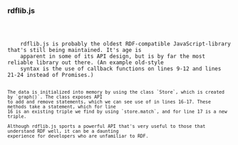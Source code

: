 
### rdflib.js

<Code language="typescript" code={rdflibExample}/>

<aside className="notes">
    rdflib.js is probably the oldest RDF-compatible JavaScript-library that's still being maintained. It's age is
    apparent in some of its API design, but is by far the most reliable library out there. (An example old-style
    syntax is the use of callback functions on lines 9-12 and lines 21-24 instead of Promises.)

    The data is initialized into memory by using the class `Store`, which is created by `graph()`. The class exposes API
    to add and remove statements, which we can see use of in lines 16-17. These methods take a statement, which for line
    16 is an existing triple we find by using `store.match`, and for line 17 is a new triple.

    Although rdflib.js sports a powerful API that's very useful to those that understand RDF well, it can be a daunting
    experience for developers who are unfamiliar to RDF.
</aside>
